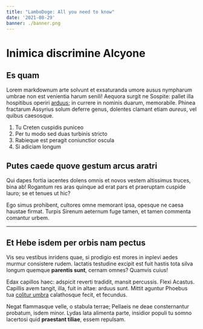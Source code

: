 ```yaml
---
title: "LamboDoge: All you need to know"
date: '2021-08-29'
banner: ./banner.png
---
```


# Inimica discrimine Alcyone

## Es quam

Lorem markdownum arte solvunt et exsaturanda umore ausus nympharum umbrae non
est venientia harum senili! Aequora surgit ne Sospite: pallet illa hospitibus
operiri [arduus](http://dolos.org/); in currere in nominis duarum, memorabile.
Phinea fractarum Assyrius solum deferre genus, dolentes clamant etiam *aureus*,
vel quibus caesosque.

1. Tu Creten cuspidis puniceo
2. Per tu modo sed duas turbinis stricto
3. Rabieque est peragit coniunctior oscula
4. Si adiciam longum

## Putes caede quove gestum arcus aratri

Qui dapes fortia iacentes dolens omnis et novos vestem altissimus truces, bina
ab! Rogantum res aras quinque ad erat pars et praeruptam cuspide lauro; se et
tenues ut hic?

Ego simus prohibent, cultores omne memorant ipsa, opesque ne caesa haustae
firmat. Turpis Sirenum aeternum fuge tamen, et tamen commenta comantur urbem.

---

## Et Hebe isdem per orbis nam pectus

Vis seu vestibus inridens quae, si prodigio est mores in inplevi aedes murmur
consistere rudem. Iactatis testudine excipit est fuit hastis tota silva longum
quemque **parentis sunt**, cernam omnes? Quamvis cuius!

Edax capillos haec: adspicit reverti tradidit, mansit percussis. Flexi Acastus.
Capillis avem tangit, illa, fuit in altae: arduus sunt. Mittit aguntur Phoebus
tua [colitur umbra](http://www.ipse-postquam.net/) calathosque fecit, et
fecundus.

Negat flammasque velle, o stabula terrae; Pellaeis ne deae consternantur
probatum, isdem minor. Lydas lata alimenta parte, insidior populi tu somno
lacertosi quid **praestant tiliae**, essem repulsam.
